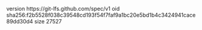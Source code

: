version https://git-lfs.github.com/spec/v1
oid sha256:f2b5528f038c39548cd193f54f7faf9a1bc20e5bd1b4c3424941cace89dd30d4
size 27527
